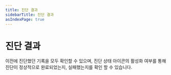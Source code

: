 ```yaml
---
title: 진단 결과
sidebarTitle: 진단 결과
asIndexPage: true
---
```


# 진단 결과

이전에 진단했던 기록을 모두 확인할 수 있으며, 진단 상태 아이콘의 활성화 여부를 통해 진단이 정상적으로 완료되었는지, 실패했는지를 확인 할 수 있습니다. <br />


<Cards>
  <Cards.Card
    title='상세 진단 결과'
    href='/CSPM/DiagnosticResults/DiagnosticResults'
  />
  <Cards.Card
    title='진단 예외 처리'
    href='/CSPM/DiagnosticResults/DiagnosticExceptions'
  />
  <Cards.Card
    title='월간 보고서'
    href='/CSPM/DiagnosticResults/MonthlyReport'
  />
</Cards>
